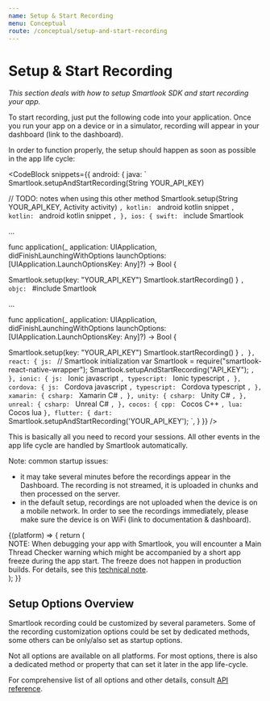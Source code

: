```yaml
---
name: Setup & Start Recording
menu: Conceptual
route: /conceptual/setup-and-start-recording
---
```



# Setup & Start Recording

*This section deals with how to setup Smartlook SDK and start recording your app.*

To start recording, just put the following code into your application. Once you run your app on a device or in a simulator, recording will appear in your dashboard (link to the dashboard).

In order to function properly, the setup should happen as soon as possible in the app life cycle:

<CodeBlock
  snippets={{
    android: {
      java: `
Smartlook.setupAndStartRecording(String YOUR_API_KEY)
 
// TODO: notes when using this other method 
Smartlook.setup(String YOUR_API_KEY, Activity activity)
      `,
      kotlin: `
android kotlin snippet
      `,
      kotlin: `
android kotlin snippet
      `,
    },
    ios: {
      swift: `
include Smartlook
 
...
 
func application(_ application: UIApplication, didFinishLaunchingWithOptions launchOptions: [UIApplication.LaunchOptionsKey: Any]?) -> Bool {
 
   Smartlook.setup(key: "YOUR_API_KEY")
   Smartlook.startRecording()
}
      `,
      objc: `
#include Smartlook
 
...
 
func application(_ application: UIApplication, didFinishLaunchingWithOptions launchOptions: [UIApplication.LaunchOptionsKey: Any]?) -> Bool {
 
   Smartlook.setup(key: "YOUR_API_KEY")
   Smartlook.startRecording()
}      `,
    },
    react: {
      js: `
// Smartlook initialization
var Smartlook = require("smartlook-react-native-wrapper"); 
Smartlook.setupAndStartRecording("API_KEY");
      `,
    },
    ionic: {
      js: `
Ionic javascript
      `,
      typescript: `
Ionic typescript
      `,
    },
    cordova: {
      js: `
Cordova javascript
      `,
      typescript: `
Cordova typescript
      `,
    },
    xamarin: {
      csharp: `
Xamarin C#
      `,
    },
    unity: {
      csharp: `
Unity C#
      `,
    },
    unreal: {
      csharp: `
Unreal C#
      `,
    },
    cocos: {
      cpp: `
Cocos C++
      `,
      lua: `
Cocos lua
   `
   },
   flutter: {
      dart: `
      Smartlook.setupAndStartRecording('YOUR_API_KEY');
   `,
   }
  }}
/>

This is basically all you need to record your sessions. All other events in the app life cycle are handled by Smartlook automatically.

Note: common startup issues: 

- it may take several minutes before the recordings appear in the Dashboard. The recording is not streamed, it is uploaded in chunks and then processed on the server. 
- in the default setup, recordings are not uploaded when the device is on a mobile network. In order to see the recordings immediately, please make sure the device is on WiFi (link to documentation & dashboard). 

<TextBlock visibleOn="ios">
  {(platform) => {
    return (
      <div>
         NOTE: When debugging your app with Smartlook, you will encounter a Main Thread Checker warning which might be accompanied by a short app freeze during the app start. The freeze does not happen in production builds. For details, see this <a href="/cookbook/ios-main-thread-check-warning">technical note</a>.
      </div>
    );
  }}
</TextBlock>

## Setup Options Overview
Smartlook recording could be customized by several parameters. Some of the recording customization options could be set by dedicated methods, some others can be only/also set as startup options.
 
Not all options are available on all platforms. For most options, there is also a dedicated method or property that can set it later in the app life-cycle.

For comprehensive list of all options and other details, consult [API reference](http://localhost:3000/api_reference/#setup-configuration).


